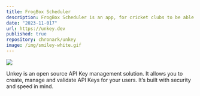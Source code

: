 ```yaml
---
title: FrogBox Scheduler
description: FrogBox Scheduler is an app, for cricket clubs to be able to schedule streaming of their matches.
date: "2023-11-017"
url: https://unkey.dev
published: true
repository: chronark/unkey
image: /img/smiley-white.gif
---
```



[![](https://unkey.dev/images/landing/app.png)](https://unkey.dev)

Unkey is an open source API Key management solution. It allows you to create, manage and validate API Keys for your users. It’s built with security and speed in mind.
